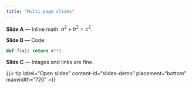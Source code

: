 ```yaml
---
title: "Multi‑page slides"
---
```


::: {#slides-demo .tipset}
::: {.tip-slide}
**Slide A** — Inline math: $a^2+b^2=c^2$.
:::
::: {.tip-slide}
**Slide B** — Code:

```python
def f(x): return x**2
```
:::
::: {.tip-slide}
**Slide C** — Images and links are fine.
:::
:::

{{< tip label="Open slides" content-id="slides-demo" placement="bottom" maxwidth="720" >}}
